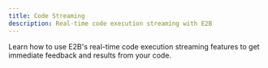 ```yaml
---
title: Code Streaming
description: Real-time code execution streaming with E2B
---
```


Learn how to use E2B's real-time code execution streaming features to get immediate feedback and results from your code.

